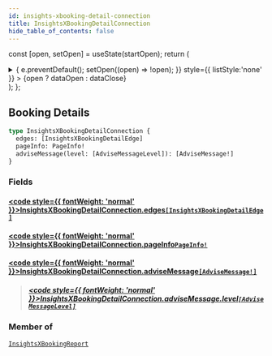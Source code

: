 ```yaml
---
id: insights-xbooking-detail-connection
title: InsightsXBookingDetailConnection
hide_table_of_contents: false
---
```






const [open, setOpen] = useState(startOpen);
return (
<details {...(open ? { open: true } : {})} className="details" style={{ border:'none', boxShadow:'none', background:'var(--ifm-background-color)' }}>
<summary
onClick={(e) => {
e.preventDefault();
setOpen((open) => !open);
}}
style={{ listStyle:'none' }} >
{open ? dataOpen : dataClose}
</summary>
{open && children}
</details>
);
};

## Booking Details

```graphql
type InsightsXBookingDetailConnection {
  edges: [InsightsXBookingDetailEdge]
  pageInfo: PageInfo!
  adviseMessage(level: [AdviseMessageLevel]): [AdviseMessage!]
}
```

### Fields

#### [<code style={{ fontWeight: 'normal' }}>InsightsXBookingDetailConnection.<b>edges</b></code>](#)<Bullet />[`[InsightsXBookingDetailEdge]`](/api/objects/insights-xbooking-detail-edge) <Badge class="badge badge--secondary" text="list"/> <Badge class="badge badge--secondary" text="object"/>

>

#### [<code style={{ fontWeight: 'normal' }}>InsightsXBookingDetailConnection.<b>pageInfo</b></code>](#)<Bullet />[`PageInfo!`](/api/objects/page-info) <Badge class="badge badge--secondary" text="non-null"/> <Badge class="badge badge--secondary" text="object"/>

>

#### [<code style={{ fontWeight: 'normal' }}>InsightsXBookingDetailConnection.<b>adviseMessage</b></code>](#)<Bullet />[`[AdviseMessage!]`](/api/objects/advise-message) <Badge class="badge badge--secondary" text="list"/> <Badge class="badge badge--secondary" text="object"/>

> ##### [<code style={{ fontWeight: 'normal' }}>InsightsXBookingDetailConnection.adviseMessage.<b>level</b></code>](#)<Bullet />[`[AdviseMessageLevel]`](/api/enums/advise-message-level) <Badge class="badge badge--secondary" text="list"/> <Badge class="badge badge--secondary" text="enum"/>

### Member of

[`InsightsXBookingReport`](/api/objects/insights-xbooking-report) <Badge class="badge badge--secondary" text="object"/>
